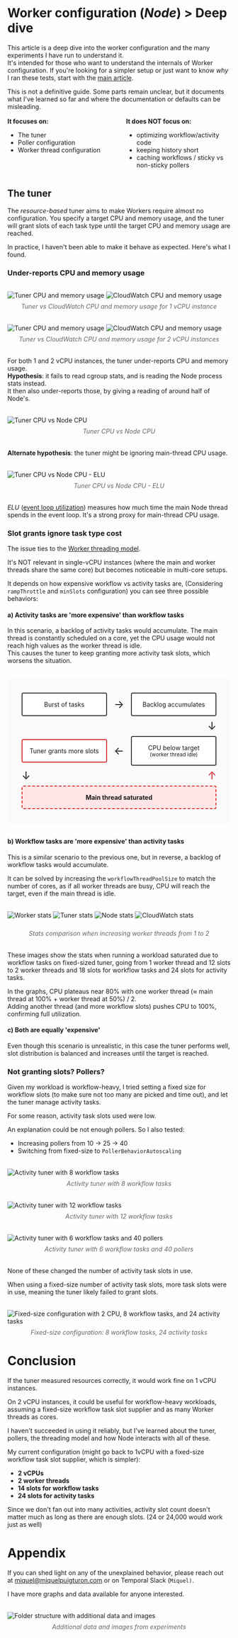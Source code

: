 
# Worker configuration (_Node_) > Deep dive

This article is a deep dive into the worker configuration and the many experiments I have run to understand it. \
It's intended for those who want to understand the internals of Worker configuration. If you're looking for a simpler setup or just want to know _why_ I ran these tests, start with the [main article](/work/temporal/worker-configuration).

This is not a definitive guide. Some parts remain unclear, but it documents what I've learned so far and where the documentation or defaults can be misleading.

<div style="display: flex; gap: 2rem; margin: 1rem 0;">
    <div style="flex: 1;">
        <strong>It focuses on:</strong>
        <ul>
            <li>The tuner</li>
            <li>Poller configuration</li>
            <li>Worker thread configuration</li>
        </ul>
    </div>
    <div style="flex: 1;">
        <strong>It does NOT focus on:</strong>
        <ul>
            <li>optimizing workflow/activity code</li>
            <li>keeping history short</li>
            <li>caching workflows / sticky vs non-sticky pollers</li>
        </ul>
    </div>
</div>

## The tuner

The _resource-based_ tuner aims to make Workers require almost no configuration. You specify a target CPU and memory usage, and the tuner will grant slots of each <Tooltip text="workflow/activity/local-activity/nexus">task type</Tooltip> until the target CPU and memory usage are reached.

In practice, I haven't been able to make it behave as expected. Here's what I found.

### Under-reports CPU and memory usage

<figure style="margin: 2rem 0;">
    <img
        src="/work/temporal/worker-configuration/deep-dive/1vCPU-tuner-cpu-memory.png"
        alt="Tuner CPU and memory usage"
        style="max-width: 100%;"
    />
    <img
        src="/work/temporal/worker-configuration/deep-dive/1vCPU-cloudwatch-cpu-memory.png"
        alt="CloudWatch CPU and memory usage"
        style="max-width: 100%;"
    />
    <figcaption style="text-align: center; font-style: italic; margin-top: 0.5rem; color: #666;">
        Tuner vs CloudWatch CPU and memory usage for 1 vCPU instance
    </figcaption>
</figure>

<figure style="margin: 2rem 0;">
    <img
        src="/work/temporal/worker-configuration/deep-dive/2vCPU-tuner-cpu-memory.png"
        alt="Tuner CPU and memory usage"
        style="max-width: 100%;"
    />
    <img
        src="/work/temporal/worker-configuration/deep-dive/2vCPU-cloudwatch-cpu-memory.png"
        alt="CloudWatch CPU and memory usage"
        style="max-width: 100%;"
    />
    <figcaption style="text-align: center; font-style: italic; margin-top: 0.5rem; color: #666;">
        Tuner vs CloudWatch CPU and memory usage for 2 vCPU instances
    </figcaption>
</figure>

For both 1 and 2 vCPU instances, the tuner under-reports CPU and memory usage. \
**Hypothesis**: it fails to read cgroup stats, and is reading the Node process stats instead. \
It then also under-reports those, by giving a reading of around half of Node's.

<figure style="margin: 2rem 0;">
    <img
        src="/work/temporal/worker-configuration/deep-dive/tuner-cpu-matches-node-cpu.png"
        alt="Tuner CPU vs Node CPU"
        style="max-width: 100%;"
    />
    <figcaption style="text-align: center; font-style: italic; margin-top: 0.5rem; color: #666;">
        Tuner CPU vs Node CPU
    </figcaption>
</figure>

**Alternate hypothesis**: the tuner might be ignoring main-thread CPU usage.

<figure style="margin: 2rem 0;">
    <img
        src="/work/temporal/worker-configuration/deep-dive/tuner-vs-nodecpu-elu.png"
        alt="Tuner CPU vs Node CPU - ELU"
        style="max-width: 100%;"
    />
    <figcaption style="text-align: center; font-style: italic; margin-top: 0.5rem; color: #666;">
        Tuner CPU vs Node CPU - ELU
    </figcaption>
</figure>

_ELU_ ([event loop utilization](https://nodesource.com/blog/event-loop-utilization-nodejs)) measures how much time the main Node thread spends in the event loop. It's a strong proxy for main-thread CPU usage.

### Slot grants ignore task type cost

The issue ties to the [Worker threading model](/work/temporal/worker-configuration#threading-model).

It's NOT relevant in single-vCPU instances (where the main and worker threads share the same core) but becomes noticeable in multi-core setups.

It depends on how expensive workflow vs activity tasks are, (Considering `rampThrottle` and `minSlots` configuration) you can see three possible behaviors:

#### a) Activity tasks are 'more expensive' than workflow tasks

In this scenario, a backlog of activity tasks would accumulate.
The main thread is constantly scheduled on a core, yet the CPU usage would not reach high values as the worker thread is idle. \
This causes the tuner to keep granting more activity task slots, which worsens the situation.

<div style="margin: 2rem 0; padding: 2rem; background: #fafafa; border-radius: 8px; position: relative;">
    <div style="display: grid; grid-template-columns: 1fr auto 1fr; gap: 1rem; align-items: center;">
        <div style="border: 2px solid #333; padding: 1rem; border-radius: 4px; text-align: center; background: white;">
            Burst of tasks
        </div>
        <div style="font-size: 1.5rem;">→</div>
        <div style="border: 2px solid #333; padding: 1rem; border-radius: 4px; text-align: center; background: white;">
            Backlog accumulates
        </div>
    </div>
    <div style="text-align: right; font-size: 1.5rem; padding: 0.5rem 0;">↓</div>
    <div style="display: grid; grid-template-columns: 1fr auto 1fr; gap: 1rem; align-items: center;">
        <div style="border: 2px solid #d62828; padding: 1rem; border-radius: 4px; text-align: center; background: white;">
            Tuner grants more slots
        </div>
        <div style="font-size: 1.5rem;">←</div>
        <div style="border: 2px solid #333; padding: 1rem; border-radius: 4px; text-align: center; background: white;">
            CPU below target
            <br />
            <small>(worker thread idle)</small>
        </div>
    </div>
    <div style="display: grid; grid-template-columns: auto 1fr; gap: 1rem; align-items: center;">
        <div style="text-align: left; font-size: 1.5rem; padding: 0.5rem 0;">↓</div>
        <div style="text-align: right; font-size: 1.5rem; padding: 0.5rem 0; color: #d62828;">↑</div>
    </div>
    <div style="border: 2px dashed #d62828; padding: 1rem; border-radius: 4px; text-align: center; background: #ffe5e5;">
        <strong>Main thread saturated</strong>
    </div>
</div>

#### b) Workflow tasks are 'more expensive' than activity tasks

This is a similar scenario to the previous one, but in reverse, a backlog of workflow tasks would accumulate.

It can be solved by increasing the `workflowThreadPoolSize` to match the number of cores, as if all worker threads are busy, CPU will reach the target, even if the main thread is idle.

<figure style="margin: 2rem 0;">
    <img
        src="/work/temporal/worker-configuration/deep-dive/fixed-18-24-1-to-2-thread-worker-stats.png"
        alt="Worker stats"
        style="max-width: 100%; margin-bottom: 1rem;"
    />
    <img
        src="/work/temporal/worker-configuration/deep-dive/fixed-18-24-1-to-2-thread-tuner-stats.png"
        alt="Tuner stats"
        style="max-width: 100%; margin-bottom: 1rem;"
    />
    <img
        src="/work/temporal/worker-configuration/deep-dive/fixed-18-24-1-to-2-thread-node-stats.png"
        alt="Node stats"
        style="max-width: 100%; margin-bottom: 1rem;"
    />
    <img
        src="/work/temporal/worker-configuration/deep-dive/fixed-18-24-1-to-2-thrad-cloudwatch-stats.png"
        alt="CloudWatch stats"
        style="max-width: 100%;"
    />
    <figcaption style="text-align: center; font-style: italic; margin-top: 0.5rem; color: #666;">
        Stats comparison when increasing worker threads from 1 to 2
    </figcaption>
</figure>

These images show the stats when running a workload saturated due to workflow tasks on fixed-sized tuner, going from 1 worker thread and 12 slots to 2 worker threads and 18 slots for workflow tasks and 24 slots for activity tasks.

In the graphs, CPU plateaus near 80% with one worker thread (≈ main thread at 100% + worker thread at 50%) / 2. \
Adding another thread (and more workflow slots) pushes CPU to 100%, confirming full utilization.

#### c) Both are equally 'expensive'

Even though this scenario is unrealistic, in this case the tuner performs well, slot distribution is balanced and increases until the target is reached.

### Not granting slots? Pollers?

Given my workload is workflow-heavy, I tried setting a fixed size for workflow slots (to make sure not too many are picked and time out), and let the tuner manage activity tasks.

For some reason, activity task slots used were low.

An explanation could be not enough pollers. So I also tested:

- Increasing pollers from 10 → 25 → 40
- Switching from fixed-size to `PollerBehaviorAutoscaling`

<figure style="margin: 2rem 0;">
    <img
        src="/work/temporal/worker-configuration/deep-dive/activity-tuner-2cpu-8wftasks.png"
        alt="Activity tuner with 8 workflow tasks"
        style="max-width: 100%;"
    />
    <figcaption style="text-align: center; font-style: italic; margin-top: 0.5rem; color: #666;">
        Activity tuner with 8 workflow tasks
    </figcaption>
</figure>

<figure style="margin: 2rem 0;">
    <img
        src="/work/temporal/worker-configuration/deep-dive/activity-tuner-2cpu-12wftasks.png"
        alt="Activity tuner with 12 workflow tasks"
        style="max-width: 100%;"
    />
    <figcaption style="text-align: center; font-style: italic; margin-top: 0.5rem; color: #666;">
        Activity tuner with 12 workflow tasks
    </figcaption>
</figure>

<figure style="margin: 2rem 0;">
    <img
        src="/work/temporal/worker-configuration/deep-dive/activity-tuner-2cpu-6wftasks-40pollers.png"
        alt="Activity tuner with 6 workflow tasks and 40 pollers"
        style="max-width: 100%;"
    />
    <figcaption style="text-align: center; font-style: italic; margin-top: 0.5rem; color: #666;">
        Activity tuner with 6 workflow tasks and 40 pollers
    </figcaption>
</figure>

None of these changed the number of activity task slots in use.

When using a fixed-size number of activity task slots, more task slots were in use, meaning the tuner likely failed to grant slots.

<figure style="margin: 2rem 0;">
    <img
        src="/work/temporal/worker-configuration/deep-dive/fixed-2cpu-8wf-24act.png"
        alt="Fixed-size configuration with 2 CPU, 8 workflow tasks, and 24 activity tasks"
        style="max-width: 100%;"
    />
    <figcaption style="text-align: center; font-style: italic; margin-top: 0.5rem; color: #666;">
        Fixed-size configuration: 8 workflow tasks, 24 activity tasks
    </figcaption>
</figure>

# Conclusion

If the tuner measured resources correctly, it would work fine on 1 vCPU instances.

On 2 vCPU instances, it could be useful for workflow-heavy workloads, assuming a fixed-size workflow task slot supplier and as many Worker threads as cores.

I haven't succeeded in using it reliably, but I've learned about the tuner, pollers, the threading model and how Node interacts with all of these.

My current configuration (might go back to 1vCPU with a fixed-size workflow task slot supplier, which is simpler):

- **2 vCPUs**
- **2 worker threads**
- **14 slots for workflow tasks**
- **24 slots for activity tasks**

Since we don't fan out into many activities, activity slot count doesn't matter much as long as there are enough slots. (24 or 24,000 would work just as well)

# Appendix

If you can shed light on any of the unexplained behavior, please reach out at [miquel@miquelpuigturon.com](mailto:miquel@miquelpuigturon.com) or on Temporal Slack (`Miquel)`.

I have more graphs and data available for anyone interested.

<figure style="margin: 2rem 0;">
    <img
        src="/work/temporal/worker-configuration/deep-dive/folders.png"
        alt="Folder structure with additional data and images"
        style="max-width: 100%;"
    />
    <figcaption style="text-align: center; font-style: italic; margin-top: 0.5rem; color: #666;">
        Additional data and images from experiments
    </figcaption>
</figure>
